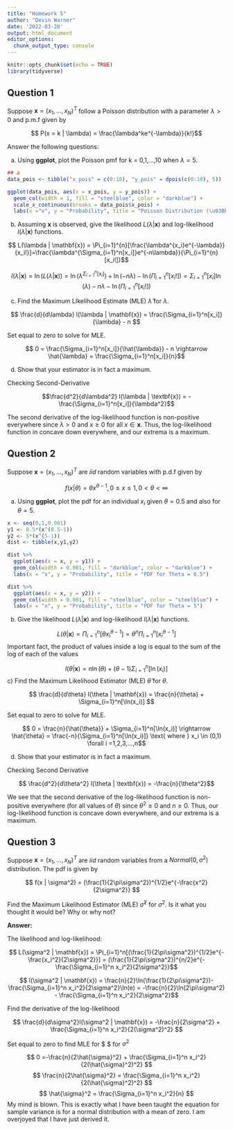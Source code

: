 ```yaml
---
title: "Homework 5"
author: "Devin Warner"
date: '2022-03-28'
output: html_document
editor_options: 
  chunk_output_type: console
---
```


```r
knitr::opts_chunk$set(echo = TRUE)
library(tidyverse)
```

## Question 1

Suppose $\mathbf{x} = (x_1,...,x_N)^T$ follow a Poisson distribution with a  parameter $\lambda > 0$ and p.m.f given by


$$ P(x = k | \lambda) = \frac{\lambda^ke^{-\lambda}}{k!}$$

Answer the following questions:

a) Using $\mathbf{ggplot}$, plot the Poisson pmf for k = 0,1,...,10 when $\lambda = 5$.

```r
## a
data_pois <- tibble("x_pois" = c(0:10), "y_pois" = dpois(c(0:10), 5))

ggplot(data_pois, aes(x = x_pois, y = y_pois)) +
  geom_col(width = 1, fill = "steelblue", color = "darkblue") +
  scale_x_continuous(breaks = data_pois$x_pois) +
  labs(x ="x", y = "Probability", title = "Poisson Distribution (\u03BB = 5)")

```

b) Assuming **x** is observed, give the likelihood $L(\lambda | \mathbf{x})$ and log-likelihood $l(\lambda | \mathbf{x})$ functions. 

$$ L(\lambda | \mathbf{x}) = \Pi_{i=1}^{n}[\frac{\lambda^{x_i}e^{-\lambda}}{x_i!}]=\frac{\lambda^{\Sigma_{i=1}^n[x_i]}e^{-n\lambda}}{\Pi_{i=1}^{n}[x_i!]}$$

$$ l(\lambda | \mathbf{x}) = \ln(L(\lambda | \mathbf{x})) = \ln(\lambda^{\Sigma_{i=1}^n[x_i]}) + \ln(-n\lambda) - \ln(\Pi_{i=1}^{n}[x_i!]) = \Sigma_{i=1}^n[x_i]\ln(\lambda) - n\lambda - \ln(\Pi_{i=1}^{n}[x_i!]) $$

c) Find the Maximum LIkelihood Estimate (MLE) $\hat{\lambda}$ for $\lambda$.

$$ \frac{d}{d\lambda} l(\lambda | \mathbf{x}) = \frac{\Sigma_{i=1}^n[x_i]}{\lambda} - n $$

Set equal to zero to solve for MLE.

$$ 0 =  \frac{\Sigma_{i=1}^n[x_i]}{\hat{\lambda}} - n \rightarrow \hat{\lambda} = \frac{\Sigma_{i=1}^n[x_i]}{n}$$

d) Show that your estimator is in fact a maximum. 

Checking Second-Derivative

$$\frac{d^2}{d\lambda^2} l(\lambda | \textbf{x}) = -\frac{\Sigma_{i=1}^n[x_i]}{\lambda^2}$$

The second derivative of the log-likelihood function is non-positive everywhere since $\lambda >0$ and $x \geq 0$ for all $x \in \mathbf{x}$. Thus, the log-likelihood function in concave down everywhere, and our extrema is a maximum. 

## Question 2

Suppose $\mathbf{x} = (x_1,...,x_N)^T$ are *iid* random variables with p.d.f given by

$$ f(x|\theta) = \theta x^{\theta -1}, 0 \leq x \leq 1, 0 < \theta < \infty $$

a) Using **ggplot**, plot the pdf for an individual $x_i$ given $\theta = 0.5$ and also for $\theta = 5$.

```r
x <- seq(0,1,0.001)
y1 <- 0.5*(x^(0.5-1))
y2 <- 5*(x^(5-1))
dist <- tibble(x,y1,y2)

dist %>%
  ggplot(aes(x = x, y = y1)) +
  geom_col(width = 0.001, fill = "darkblue", color = "darkblue") +
  labs(x = "x", y = "Probability", title = "PDF for Theta = 0.5")

dist %>%
  ggplot(aes(x = x, y = y2)) +
  geom_col(width = 0.001, fill = "steelblue", color = "steelblue") +
  labs(x = "x", y = "Probability", title = "PDF for Theta = 5")

```

b) Give the likelihood $L(\lambda | \mathbf{x})$ and log-likelihood $l(\lambda | \mathbf{x})$ functions. 

$$ L(\theta | \mathbf{x}) = \Pi_{i =1}^n[\theta x_i^{\theta-1}] = \theta^n \Pi_{i =1}^n[x_i^{\theta-1}]$$
Important fact, the product of values inside a log is equal to the sum of the log of each of the values

$$ l(\theta | \mathbf{x}) = n\ln(\theta) + (\theta -1)\Sigma_{i=1}^n[\ln(x_i)] $$
c) Find the Maximum Likelihood Estimator (MLE) $\hat{\theta}$ for $\theta$.

$$ \frac{d}{d\theta} l(\theta | \mathbf{x}) = \frac{n}{\theta} + \Sigma_{i=1}^n[\ln(x_i)]   $$

Set equal to zero to solve for MLE. 

$$ 0 =  \frac{n}{\hat{\theta}} + \Sigma_{i=1}^n[\ln(x_i)] \rightarrow \hat{\theta} = \frac{-n}{\Sigma_{i=1}^n[\ln(x_i)]} \text{  where  } x_i \in (0,1) \forall i =1,2,3,...,n$$

d) Show that your estimator is in fact a maximum. 

Checking Second Derivative 

$$ \frac{d^2}{d\theta^2} l(\theta | \textbf{x}) =  -\frac{n}{\theta^2}$$

We see that the second derivative of the log-likelihood function is non-positive everywhere (for all values of $\theta$) since $\theta^2 \geq 0$ and $n \geq 0$. Thus, our log-likelihood function is concave down everywhere, and our extrema is a maximum. 

## Question 3

Suppose $\mathbf{x} = (x_1,...,x_N)^T$ are *iid* random variables from a $Normal(0,\sigma^2)$ distribution. The pdf is given by

$$ f(x | \sigma^2) = (\frac{1}{2\pi\sigma^2})^{1/2}e^{-\frac{x^2}{2\sigma^2}} $$

Find the Maximum Likelihood Estimator (MLE) $\hat{\sigma}^2$ for $\sigma^2$. Is it what you thought it would be? Why or why not? 

**Answer:** 

The likelihood and log-likelihood:

$$ L(\sigma^2 | \mathbf{x}) = \Pi_{i=1}^n[(\frac{1}{2\pi\sigma^2})^{1/2}e^{-\frac{x_i^2}{2\sigma^2}}] = (\frac{1}{2\pi\sigma^2})^{n/2}e^{-\frac{\Sigma_{i=1}^n x_i^2}{2\sigma^2}}$$

$$ l(\sigma^2 | \mathbf{x}) = \frac{n}{2}\ln(\frac{1}{2\pi\sigma^2})- \frac{\Sigma_{i=1}^n x_i^2}{2\sigma^2}\ln(e) = -\frac{n}{2}\ln(2\pi\sigma^2) - \frac{\Sigma_{i=1}^n x_i^2}{2\sigma^2}$$

Find the derivative of the log-likelihood

$$ \frac{d}{d\sigma^2}l(\sigma^2 | \mathbf{x}) = -\frac{n}{2\sigma^2} + \frac{\Sigma_{i=1}^n x_i^2}{2(\sigma^2)^2}  $$

Set equal to zero to find MLE for $ \hat{\sigma^2} $ for $\sigma^2$

$$ 0 =-\frac{n}{2\hat{\sigma}^2} + \frac{\Sigma_{i=1}^n x_i^2}{2(\hat{\sigma}^2)^2} $$
$$ \frac{n}{2\hat{\sigma}^2} = \frac{\Sigma_{i=1}^n x_i^2}{2(\hat{\sigma}^2)^2} $$
$$ \hat{\sigma}^2 = \frac{\Sigma_{i=1}^n x_i^2}{n} $$
My mind is blown. This is exactly what I have been taught the equation for sample variance is for a normal distribution with a mean of zero. I am overjoyed that I have just derived it. 








